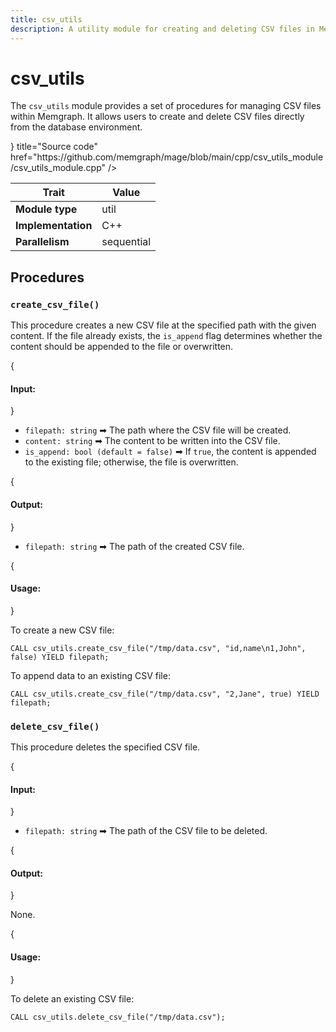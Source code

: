 ```yaml
---
title: csv_utils
description: A utility module for creating and deleting CSV files in Memgraph.
---
```



# csv_utils

The `csv_utils` module provides a set of procedures for managing CSV files within Memgraph.
It allows users to create and delete CSV files directly from the database environment.

<Cards>
  <Cards.Card
    icon={<GitHub />}
    title="Source code"
    href="https://github.com/memgraph/mage/blob/main/cpp/csv_utils_module/csv_utils_module.cpp"
  />
</Cards>

| Trait               | Value               |
| ------------------- | ------------------- |
| **Module type**     | util                |
| **Implementation**  | C++                 |
| **Parallelism**     | sequential          |

## Procedures

### `create_csv_file()`

This procedure creates a new CSV file at the specified path with the given content.
If the file already exists, the `is_append` flag determines whether the content should be appended to the file or overwritten.

{<h4 className="custom-header"> Input: </h4>}

- `filepath: string` ➡ The path where the CSV file will be created.
- `content: string` ➡ The content to be written into the CSV file.
- `is_append: bool (default = false)` ➡ If `true`, the content is appended to the existing file; otherwise, the file is overwritten.

{<h4 className="custom-header"> Output: </h4>}

- `filepath: string` ➡ The path of the created CSV file.

{<h4 className="custom-header"> Usage: </h4>}

To create a new CSV file:

```cypher
CALL csv_utils.create_csv_file("/tmp/data.csv", "id,name\n1,John", false) YIELD filepath;
```

To append data to an existing CSV file:

```cypher
CALL csv_utils.create_csv_file("/tmp/data.csv", "2,Jane", true) YIELD filepath;
```

### `delete_csv_file()`

This procedure deletes the specified CSV file.

{<h4 className="custom-header"> Input: </h4>}

- `filepath: string` ➡ The path of the CSV file to be deleted.

{<h4 className="custom-header"> Output: </h4>}

None.

{<h4 className="custom-header"> Usage: </h4>}

To delete an existing CSV file:

```cypher
CALL csv_utils.delete_csv_file("/tmp/data.csv");
```
